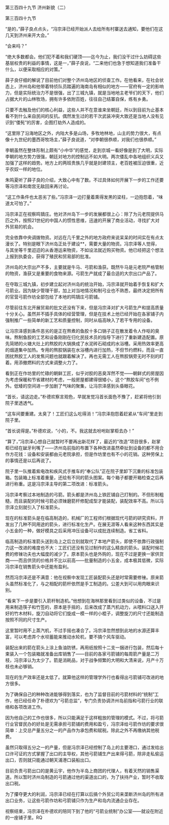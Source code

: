 

第三百四十九节 济州新貌（二）

第三百四十九节

“是的，”薛子良点点头，“冯宗泽已经开始派人去给所有村寨送去通知，要他们在这几天到济州来开大会。”

“会来吗？”

“绝大多数都会。他们犯不着和我们硬顶――迄今为止，我们没干过什么妨碍这些基层权贵的利益的事情，这是一，”薛子良说，“二来他们也急于想知道我们准备干什么，以便采取相应的对策。”

薛子良仔细的解说了目前他们对整个济州岛地区的侦查工作。在他看来，在社会状态上，济州岛和他带着特侦队员踏遍的海南岛有相似的地方――官府有一定的影响力，但是实际统治力不是很强，出了三城九镇，就是当地地主老爷们的天下，他们占据大片的山林牧场，拥有许多依附百姓，往往自己结寨自保，练有乡勇。

只要不去触及他们的核心利益，这些人并不在意谁来坐朝廷，所以到目前为止基本看不到什么来自民间的反抗。偶然发生过的若干次武装冲突大致还是当地人没有见识到“倭髡”的厉害，企图打劫外人造成的。

“这里除了沿海地区之外，内陆大多是山场，多牧地林地，山主的势力很大，有点像十九世纪的墨西哥牧场主，”薛子良说道，“对李朝很恭顺，对我们也很恭顺。”

李朝虽然在整体形制上颇有“小中华”的感觉，走到京城一看好像是到了大明，实际李朝的地方势力很强，朝廷对地方的控制远不如大明。两次倭乱中各地组织义兵又加强了这样的趋势。地方上的两班贵族几乎就是封建领主，老百姓被压迫很重，近乎农奴一样的地位。

朱鸣夏听了薛子良的介绍，大致心中有了数。不过具体如何开展下一步的工作还要等冯宗泽和南宫无敌回来再讨论。

“这工作条件也太恶劣了些。”冯宗泽一边打量着熏得发黑的梁柱，一边抱怨着，“味道太可怕了。”

冯宗泽正在视察鸣镝庄。他对济州岛下一步的发展都很上心：除了为元老院提供马匹之外，按照21世纪的中国人的惯性思维，迅速的开展了商业活动，寻找扩大对外贸易的机会。

完全依靠中央调拨物资。对远在几千里之外的地方政府来说呆呆的时间实在有点太漫长了。特别是眼下济州岛正处于建设**，需要大量的物资。冯宗泽等人觉得，与其坐等千里迢迢的从香港运来物资，不如设法就近购买物资。他已经把这个想法上报到执委会，获得了殖民和贸易部的批准。

济州岛的大宗出产不多，主要就是牛马、弓箭和渔获。既然牛马是元老院严格管制的物资，渔获又是重要的食物来源。弓箭生产就成了最合适的大宗出口产品了。

在夺取三城九镇，初步建立起对济州岛的统治开始，冯宗泽就开始着手恢复和扩大弓箭业。因为缺少管理干部，加上对当地情况和制弓业也不熟悉，最终决定把所有的官营弓箭作坊全部包给了本地的鸣镝庄弓箭铺。

尽管前往东北开展贸易的批文还没有下来，但是冯宗泽对扩大弓箭生产和提高质量十分关心。虽然并不插手具体的经营管理，但是在技术上他已经开始在各家铺子内强制推广一些简单的新工艺和质量控制，同时从临高映入了若干专用的设备。

让冯宗泽感到条件恶劣的是正在熬煮的鱼胶十多口锅子正在散发着令人作呕的臭味。熬制鱼胶的工艺和设备刚刚在归化民技术员的指导下进行了重新建造配置。原先简陋的火塘大灶上的熬胶的大锅换成了水泥砖石砌成的水浴槽。采用热效率更高的烟道集中加热。专用的熬胶锅装在水浴槽内进行加热，不但节约燃料，而且一直困扰熬胶工人的发焦问题也就跟着解决了。再也无需工人在熬胶锅旁无时不刻的盯着。用添撤燃料的方式来调整火力了。

看到正在作坊里的忙碌的朝鲜工匠，似乎对胶的恶臭浑然不觉――朝鲜式的房屋因为考虑保暖和节省建材的考虑，一般房屋都建得很矮小，这个“熬胶车间”也不例外。低矮的空间进一步加剧了气味的聚集，让冯宗泽感到头昏眼花。

“首长，请这边走。”朴德欢察言观色，早就发觉冯首长面色不豫了，赶紧将他引到院子里透透气。

“这车间要重建。太臭了！工匠们这么吃得消！”冯宗泽抱怨着赶紧从“车间”里走到院子里。

“首长说得是。”朴德欢说，“小的，不。我这就去吩咐赵掌柜去办！”

“算了，”冯宗泽心想自己就暂时不要再出新花样了，最近的“改造”项目很多，赵掌柜已经在龇牙利嘴了――济州岛前指的布置下各种改进虽然牵扯到设备的都不用合作方花钱：设备和安装都由元老院承担，但是作坊里也有不小的花销。这种劳保上的事情还是以后再说了。

院子里一队推着紫电改和疾风式手推车的“奉公队”正在院子里卸下沉重的标准包装箱。包装箱上标准着重量，还绘有不同的箭头图案。每个箱子都要开箱检查之后再进行称重。这是冯宗泽主导的第二项改进：标准箭头。

冯宗泽考察过本地制造的弓箭。箭头都是济州岛上铁匠铺自己打制的。不但形制粗糙，而且装配的时候弓箭必须锉磨箭杆修配成型才能装配，装配效率不高。所以冯宗泽立刻就引入了标准箭头。

现在的标准箭头是在临高制造的，机械厂的工程师们根据现代弓箭的研究资料，开发出了几种不同用途的箭头，进行标准化生产。在展无涯等人看来这种东西其实是小五金的一种，做好模具之后采用冲压设备可以成批连续制造。省工省料。

临高制造的标准箭头送到岛上之后立刻就取代了本地产箭头，即使不依靠行政强制力这一改进的难度也不大：工匠们还没有见过制作的这么精良的箭头。装配时候花费的修锉功夫也大幅度的减少了。原本箭头也是外购的，现在不过是更换一家供货商――而且供货的价格并不比以前高――批量制造的小五金，成本极其低微，实际冯宗泽在销售箭头中还能有盈利。

然而冯宗泽还是不满意：他在视察中发现工匠装配箭头还是时常需要修锉。原来箭头虽然标准化了，与之相配的箭杆依然是手工制造的。公差大到可以用肉眼来识别。

“看来下一步是要引入箭杆制造机。”他想到在海林那里看到过类似的设备，不过是用来制造筷子和竹签的，原本是手摇的，后来改成了蒸汽机动力，从喂料口送入开好的竹木材料，旋刀自动将它们旋成一模一样的小棍子，调整旋刀的尺寸还能制造按照不同的尺寸生产。

这里暂时用不上蒸汽机，不过手摇也凑合了。冯宗泽忽然想到此地的水源还算丰富，可以考虑弄个水坝蓄能来推动水轮机，要不搞个风车驱动。

装配出来的箭在箭头上涂上鱼油防锈，再用纸按照十二支一捆进行包装，然后每十束装入一个包装箱就准备出库销售了――目前的各家弓箭铺的每周箭产量是二万枝，冯宗泽认为太少了。箭是消耗品，对于战争频繁的大明和大清来说，月产十万枝也未必够销。

现在的生产效率还是太低了。就算他这样的管理学外行也看得出弓箭铺可改进的地方很多。

为了确保自己的种种改进能够得到落实，也为了监督目前的弓箭材料的“统制”工作，他已经任命了朴德欢为“弓箭总监”，专门负责协调济州岛前指和弓箭行业的联络和各项改进工作。

因为他自己的工作也很多，所以只能满足于这样粗放的管理的模式。不过，将弓箭行业官督民办的好处是无需承担弓箭铺的费用和盈亏，冯宗泽给弓箭作坊的要求很简单：上交总产量五分之一的产品作为承包费和赋税。除此之外不再缴纳其他税费。

虽然只取得五分之一的产量，但是冯宗泽已经控制了岛上的主要港口，通过发给出口许可证的方式掌握了出口的主导权，其他弓箭铺生产出来得弓箭，除非走私偷运出口，否则就只能通过朝天浦港口装船出口。

目前负责弓箭出口的是黄云宇，他作为半岛上商团的代理人，有着天然的销售渠道。所以暂时济州岛制造的弓箭通过他的渠道出口的，为了扶持产业，暂时不收取出口税。

为了攥夺更大的利润，冯宗泽已经在打算以后搞个外贸公司来垄断济州岛的所有进出口业务，让这些弓箭作坊和弓箭铺只作为生产和岛内流通企业存在。

视察结束，冯宗泽在朴德欢的陪同下到了他的“弓箭业统制”办公室――就设在附近的一座铺子里。RQ

